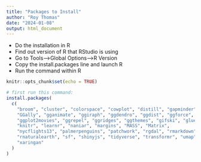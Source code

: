 ```yaml
---
title: "Packages to Install"
author: "Roy Thomas"
date: "2024-01-08"
output: html_document
---
```

- Do the installation in R
- Find out version of R that RStudio is using
- Go to Tools-->Global Options-->R Version
- Copy the install.packages line and launch R
- Run the command within R
```r
knitr::opts_chunk$set(echo = TRUE)
```

```r
# first run this command:
install.packages(
  c(
    "broom", "cluster", "colorspace", "cowplot", "distill", "gapminder", 
    "GGally", "gganimate", "ggiraph", "ggdendro", "ggdist", "ggforce",
    "ggplot2movies", "ggrepel", "ggridges", "ggthemes", "gifski", "glue",
    "knitr", "learnr", "naniar", "margins", "MASS", "Matrix",
    "nycflights13", "palmerpenguins", "patchwork", "rgdal", "rmarkdown",
    "rnaturalearth", "sf", "shinyjs", "tidyverse", "transformr", "umap",
    "xaringan"
  )
)

```

